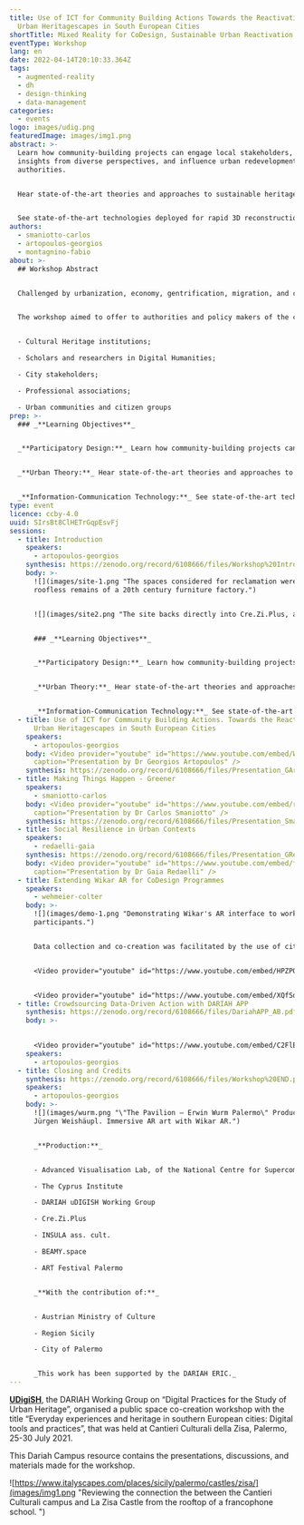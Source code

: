 ```yaml
---
title: Use of ICT for Community Building Actions Towards the Reactivation of
  Urban Heritagescapes in South European Cities
shortTitle: Mixed Reality for CoDesign, Sustainable Urban Reactivation in Historic Cities
eventType: Workshop
lang: en
date: 2022-04-14T20:10:33.364Z
tags:
  - augmented-reality
  - dh
  - design-thinking
  - data-management
categories:
  - events
logo: images/udig.png
featuredImage: images/img1.png
abstract: >-
  Learn how community-building projects can engage local stakeholders, pull
  insights from diverse perspectives, and influence urban redevelopment
  authorities.


  Hear state-of-the-art theories and approaches to sustainable heritage, with reflections from experienced architects, academics, and urban thinkers. Identify critical issues of urban gentrification, place-making, and the pressures faced by historic urban neighbourhoods in Southern Europe.


  See state-of-the-art technologies deployed for rapid 3D reconstruction, documentation, and urban co-design with non-experts. We specifically explore augmented reality as a possible solution to scalable public outreach.
authors:
  - smaniotto-carlos
  - artopoulos-georgios
  - montagnino-fabio
about: >-
  ## Workshop Abstract


  Challenged by urbanization, economy, gentrification, migration, and climate change the experience of historical spaces and buildings is fragmented, thus mirroring the disconnected perception of urban societies. This Dariah workshop studied how urban heritage and the abundance of culturally valuable structures in historic cities across Europe can contribute to reflective processes and the creation of legible, inclusive, accessible, resilient and enjoyable cities.


  The workshop aimed to offer to authorities and policy makers of the city opportunities for data-driven consultation actions that engage:


  - Cultural Heritage institutions;

  - Scholars and researchers in Digital Humanities;

  - City stakeholders;

  - Professional associations;

  - Urban communities and citizen groups
prep: >-
  ### _**Learning Objectives**_


  _**Participatory Design:**_ Learn how community-building projects can engage local stakeholders, pull insights from diverse perspectives, and influence urban redevelopment authorities.


  _**Urban Theory:**_ Hear state-of-the-art theories and approaches to sustainable heritage, with reflections from experienced architects, academics, and urban thinkers. Identify critical issues of urban gentrification, place-making, and the pressures faced by historic urban neighbourhoods in Southern Europe.


  _**Information-Communication Technology:**_ See state-of-the-art technologies deployed for rapid 3D reconstruction, documentation, and urban co-design with non-experts. We specifically explore augmented reality as a possible solution to scalable public outreach.
type: event
licence: ccby-4.0
uuid: SIrsBt8ClHETrGqpEsvFj
sessions:
  - title: Introduction
    speakers:
      - artopoulos-georgios
    synthesis: https://zenodo.org/record/6108666/files/Workshop%20Introduction_GArtopoulos.pdf?download=1
    body: >-
      ![](images/site-1.png "The spaces considered for reclamation were the
      roofless remains of a 20th century furniture factory.")


      ![](images/site2.png "The site backs directly into Cre.Zi.Plus, a coworking space, cafe, and event venue for the campus.")


      ### _**Learning Objectives**_


      _**Participatory Design:**_ Learn how community-building projects can engage local stakeholders, pull insights from diverse perspectives, and influence urban redevelopment authorities.


      _**Urban Theory:**_ Hear state-of-the-art theories and approaches to sustainable heritage, with reflections from experienced architects, academics, and urban thinkers. Identify critical issues of urban gentrification, place-making, and the pressures faced by historic urban neighbourhoods in Southern Europe.


      _**Information-Communication Technology:**_ See state-of-the-art technologies deployed for rapid 3D reconstruction, documentation, and urban co-design with non-experts. We specifically explore augmented reality as a possible solution to scalable public outreach.
  - title: Use of ICT for Community Building Actions. Towards the Reactivation of
      Urban Heritagescapes in South European Cities
    speakers:
      - artopoulos-georgios
    body: <Video provider="youtube" id="https://www.youtube.com/embed/WaVgUurKUy8"
      caption="Presentation by Dr Georgios Artopoulos" />
    synthesis: https://zenodo.org/record/6108666/files/Presentation_GArtopoulos.pdf?download=1
  - title: Making Things Happen - Greener
    speakers:
      - smaniotto-carlos
    body: <Video provider="youtube" id="https://www.youtube.com/embed/riZ4hiaZSqM"
      caption="Presentation by Dr Carlos Smaniotto" />
    synthesis: https://zenodo.org/record/6108666/files/Presentation_Smaniotto.pdf?download=1
  - title: Social Resilience in Urban Contexts
    speakers:
      - redaelli-gaia
    synthesis: https://zenodo.org/record/6108666/files/Presentation_GRedaelli.pdf?download=1
    body: <Video provider="youtube" id="https://www.youtube.com/embed/fQsykzk6i0Q"
      caption="Presentation by Dr Gaia Redaelli" />
  - title: Extending Wikar AR for CoDesign Programmes
    speakers:
      - wehmeier-colter
    body: >-
      ![](images/demo-1.png "Demonstrating Wikar's AR interface to workshop
      participants.")


      Data collection and co-creation was facilitated by the use of citizen volunteered geolocation software (readily available to the participants by the organisers), such as DEUSTO Tech [DARIAH](https://play.google.com/store/apps/details?id=mobility.deustotech.dariah_android) app. A separate mobile augmented-reality app, [WIKAR](http://wikar.co/), was used to facilitate a participatory project development processes. With this tool, workshop participants could visualize various project proposals directly projected in the real spaces subject of the project through their iOS and Android mobile devices.


      <Video provider="youtube" id="https://www.youtube.com/embed/HPZPO5Xp7hU" caption="Video recording of Wikar AR proposal visualization on site." />


      <Video provider="youtube" id="https://www.youtube.com/embed/XQfSdYfbdkw" caption="Presentation by Colter Wehmeier" />
  - title: Crowdsourcing Data-Driven Action with DARIAH APP
    synthesis: https://zenodo.org/record/6108666/files/DariahAPP_AB.pdf?download=1
    body: >-
      

      <Video provider="youtube" id="https://www.youtube.com/embed/C2FlEPBTCkg" caption="Presentation by Dr Alfonso Bahillo Martinez" />
    speakers:
      - artopoulos-georgios
  - title: Closing and Credits
    synthesis: https://zenodo.org/record/6108666/files/Workshop%20END.pdf?download=1
    speakers:
      - artopoulos-georgios
    body: >-
      ![](images/wurm.png "\"The Pavilion – Erwin Wurm Palermo\" Production:
      Jürgen Weishäupl. Immersive AR art with Wikar AR.")


      _**Production:**_


      - Advanced Visualisation Lab, of the National Centre for Supercomputing Applications at the University of Illinois at Urbana-Champaign

      - The Cyprus Institute

      - DARIAH uDIGISH Working Group

      - Cre.Zi.Plus

      - INSULA ass. cult.

      - BEAMY.space

      - ART Festival Palermo


      _**With the contribution of:**_


      - Austrian Ministry of Culture

      - Region Sicily

      - City of Palermo


      _This work has been supported by the DARIAH ERIC._
---
```



**[UDigiSH](https://www.dariah.eu/activities/working-groups/digital-practices-for-the-study-of-urban-heritage/)**, the DARIAH Working Group on “Digital Practices for the Study of Urban Heritage”, organised a public space co-creation workshop with the title “Everyday experiences and heritage in southern European cities: Digital tools and practices”, that was held at Cantieri Culturali della Zisa, Palermo, 25-30 July 2021. 

This Dariah Campus resource contains the presentations, discussions, and materials made for the workshop. 

![https://www.italyscapes.com/places/sicily/palermo/castles/zisa/](images/img1.png "Reviewing the connection the between the Cantieri Culturali campus and La Zisa Castle from the rooftop of a francophone school. ")